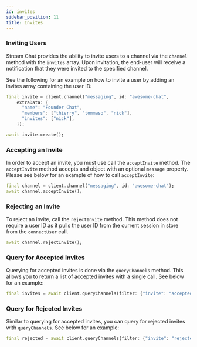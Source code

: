 ```yaml
---
id: invites
sidebar_position: 11
title: Invites
---
```


### Inviting Users

Stream Chat provides the ability to invite users to a channel via the `channel` method with the `invites` array.
Upon invitation, the end-user will receive a notification that they were invited to the specified channel.

See the following for an example on how to invite a user by adding an invites array containing the user ID:

```dart
final invite = client.channel("messaging", id: "awesome-chat",
    extraData: {
      "name": "Founder Chat",
      "members": ["thierry", "tommaso", "nick"],
      "invites": ["nick"],
    });

await invite.create();
```

### Accepting an Invite

In order to accept an invite, you must use call the `acceptInvite` method.
The `acceptInvite` method accepts and object with an optional `message` property.
Please see below for an example of how to call `acceptInvite`:

```dart
final channel = client.channel("messaging", id: "awesome-chat");
await channel.acceptInvite();
```

### Rejecting an Invite

To reject an invite, call the `rejectInvite` method.
This method does not require a user ID as it pulls the user ID from the current session in store from the `connectUser` call.

```dart
await channel.rejectInvite();
```

### Query for Accepted Invites

Querying for accepted invites is done via the `queryChannels` method.
This allows you to return a list of accepted invites with a single call. See below for an example:

```dart
final invites = await client.queryChannels(filter: {"invite": "accepted"});
```

### Query for Rejected Invites

Similar to querying for accepted invites, you can query for rejected invites with `queryChannels`.
See below for an example:

```dart
final rejected = await client.queryChannels(filter: {"invite": "rejected"});
```